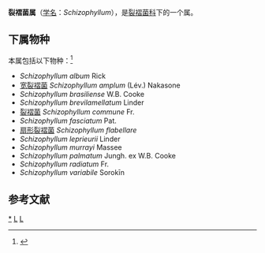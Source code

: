 {{Automatic Taxobox
| taxon = Schizophyllum
| authority = Fr. (1815)
| image = Spaltblättlinge.jpg
| image_caption = 裂褶菌
| type species = 裂褶菌<br>''Schizophyllum commune'' (同''Schizophyllus communis'')
| type species authority = Fr. (1815)
| synonyms = 
* ''Apus'' Gray
* ''Ditiola'' P.Browne, 1756
* ''Flabellaria'' Persoon, 1818
* ''Hyponevris'' Paulet ex Earle, 1909
* ''Petrona'' Adanson, 1763
* ''Phaeoschizophyllum'' W.B.Cooke
* ''Rhipidium'' Wallroth, 1833
* ''Scaphophoeum'' Ehrenberg ex Wallroth, 1833
* ''Schizonia'' Persoon, 1828
* ''Schizophyllus'' Fr.
}}

'''裂褶菌属'''（[[学名|学名]]：''Schizophyllum''），是[[裂褶菌科|裂褶菌科]]下的一个属。

==下属物种==
本属包括以下物种：<ref>{{cite web |title=Schizophyllum Fr., 1815 |url=https://www.gbif.org/species/2529580 |website=GBIF}}</ref>
* ''Schizophyllum album'' Rick
* [[宽裂褶菌|宽裂褶菌]] ''Schizophyllum amplum'' (Lév.) Nakasone
* ''Schizophyllum brasiliense'' W.B. Cooke
* ''Schizophyllum brevilamellatum'' Linder
* [[裂褶菌|裂褶菌]] ''Schizophyllum commune'' Fr.
* ''Schizophyllum fasciatum'' Pat.
* [[扇形裂褶菌|扇形裂褶菌]] ''Schizophyllum flabellare''
* ''Schizophyllum leprieurii'' Linder
* ''Schizophyllum murrayi'' Massee
* ''Schizophyllum palmatum'' Jungh. ex W.B. Cooke
* ''Schizophyllum radiatum'' Fr.
* ''Schizophyllum variabile'' Sorokīn

== 参考文献 ==
{{Reflist}}

{{taxonbar}}
[[Category:_裂褶菌属|*]]
[[Category:_裂褶菌科|L]]
[[Category:_1815年描述的分类群|L]]